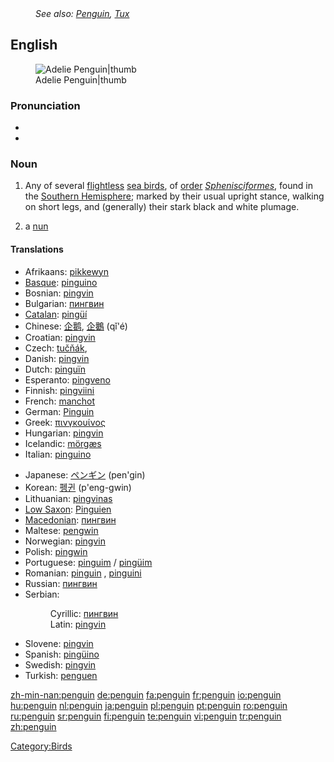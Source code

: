 :''See also: [[Penguin]], [[Tux]]''
{{wikipedia}}
==English==
[[Image:Adelie Penguin.jpg|Adelie Penguin|thumb]]

===Pronunciation===
* {{enPR|pĕng'gwĭn, pĕn'gwĭn}}
*{{audio|en-us-penguin.ogg|Audio (US)}}

===Noun===
{{en-noun}}

# Any of several [[flightless]] [[sea bird]]s, of [[order]] ''[[Sphenisciformes]]'', found in the [[Southern Hemisphere]]; marked by their usual upright stance, walking on short legs, and (generally) their stark black and white plumage.
# {{slang}} a [[nun]]

====Translations====
{{trans-top|flightless sea bird}}
*Afrikaans: [[pikkewyn]]
*[[Basque]]: [[pinguino]]
*Bosnian: [[pingvin#Bosnian|pingvin]] {{m}}
*Bulgarian: [[пингвин#Bulgarian|пингвин]] {{m}}
*[[Catalan]]: [[pingüí]]
*Chinese: [[企鹅]], [[企鵝]] (qǐ'é)
*Croatian: [[pingvin#Croatian|pingvin]] {{m}}
*Czech: [[tučňák]], {{m}}
*Danish: [[pingvin]]
*Dutch: [[pinguïn]] {{m}}
*Esperanto: [[pingveno]]
*Finnish: [[pingviini]]
*French: [[manchot]] {{m}}<!--note that "pinguin" is a faux ami-->
*German: [[Pinguin]] {{m}}
*Greek: [[πινγκουίνος]]
*Hungarian: [[pingvin#Hungarian|pingvin]]
*Icelandic: [[mörgæs]] {{f}}
*Italian: [[pinguino]] {{m}}
{{trans-mid}}
*Japanese: [[ペンギン]] (pen'gin)
*Korean: [[펭귄]] (p'eng-gwin)
*Lithuanian: [[pingvinas]] {{m}}
*[[Low Saxon]]: [[Pinguien]] {{m}}
*[[Macedonian]]: [[пингвин#Macedonian|пингвин]] {{m}}
*Maltese: [[pengwin]] {{m}}
*Norwegian: [[pingvin#Norwegian|pingvin]] {{m}}
*Polish: [[pingwin]] {{m}}
*Portuguese: [[pinguim]] / [[pingüim]] {{m}}
*Romanian: [[pinguin]] {{m}}, [[pinguini]] {{m}} {{p}}
*Russian: [[пингвин#Russian|пингвин]] {{m}}
*Serbian:
*:Cyrillic: [[пингвин#Serbian|пингвин]] {{m}}
*:Latin: [[pingvin#Serbian|pingvin]] {{m}}
*Slovene: [[pingvin#Slovene|pingvin]] {{m}}
*Spanish: [[pingüino]] {{m}}
*Swedish: [[pingvin]]
*Turkish: [[penguen]]
{{trans-bottom}}

[[Category:Birds]]

[[zh-min-nan:penguin]]
[[de:penguin]]
[[fa:penguin]]
[[fr:penguin]]
[[io:penguin]]
[[hu:penguin]]
[[nl:penguin]]
[[ja:penguin]]
[[pl:penguin]]
[[pt:penguin]]
[[ro:penguin]]
[[ru:penguin]]
[[sr:penguin]]
[[fi:penguin]]
[[te:penguin]]
[[vi:penguin]]
[[tr:penguin]]
[[zh:penguin]]